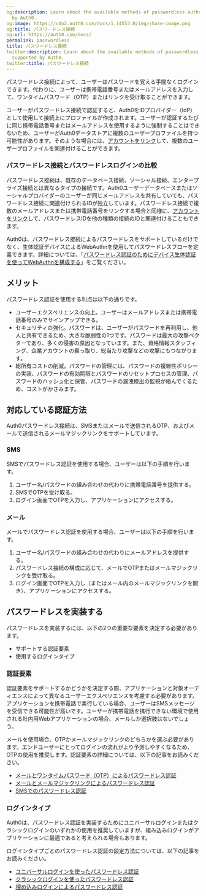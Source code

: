 ```yaml
---
og:description: Learn about the available methods of passwordless authentication supported
  by Auth0.
og:image: https://cdn2.auth0.com/docs/1.14553.0/img/share-image.png
og:title: パスワードレス接続
og:url: https://auth0.com/docs/
permalink: passwordless
title: パスワードレス接続
twitter:description: Learn about the available methods of passwordless authentication
  supported by Auth0.
twitter:title: パスワードレス接続
---
```


パスワードレス接続によって、ユーザーはパスワードを覚える手間なくログインできます。代わりに、ユーザーは携帯電話番号またはメールアドレスを入力して、ワンタイムパスワード（OTP）またはリンクを受け取ることができます。

ユーザーがパスワードレス接続で認証すると、Auth0をIDプロバイダー（IdP）として使用して接続上にプロファイルが作成されます。ユーザーが認証するたびに同じ携帯電話番号またはメールアドレスを使用するように強制することはできないため、ユーザーがAuth0データストアに複数のユーザープロファイルを持つ可能性があります。そのような場合には、[アカウントをリンク](/users/user-account-linking)して、複数のユーザープロファイルを関連付けることができます。

### パスワードレス接続とパスワードレスログインの比較

パスワードレス接続は、既存のデータベース接続、ソーシャル接続、エンタープライズ接続とは異なるタイプの接続です。Auth0ユーザーデータベースまたはソーシャルプロバイダーのユーザーが同じメールアドレスを共有していても、パスワードレス接続に関連付けられるIDが独立しています。パスワードレス接続で複数のメールアドレスまたは携帯電話番号をリンクする場合と同様に、[アカウントをリンク](/users/user-account-linking)して、パスワードレスIDを他の種類の接続のIDと関連付けることもできます。



Auth0は、パスワードレス接続によるパスワードレスをサポートしているだけでなく、生体認証デバイスによるWebAuthnを使用してパスワードレスフローを定義できます。詳細については、「[パスワードレス認証のためにデバイス生体認証を使ってWebAuthnを構成する](/login/universal-login/configure-universal-login-with-passwordless/webauthn-device-biometrics)」をご覧ください。

## メリット

パスワードレス認証を使用する利点は以下の通りです。

* ユーザーエクスペリエンスの向上。ユーザーはメールアドレスまたは携帯電話番号のみでサインアップできる。
* セキュリティの強化。パスワードは、ユーザーがパスワードを再利用し、他人と共有できるため、大きな脆弱性の1つです。パスワードは最大の攻撃ベクターであり、多くの侵害の原因となっています。また、資格情報スタッフィング、企業アカウントの乗っ取り、総当たり攻撃などの攻撃にもつながります。
* 総所有コストの削減。パスワードの管理には、パスワードの複雑性ポリシーの実装、パスワードの有効期限とパスワードのリセットプロセスの管理、パスワードのハッシュ化と保管、パスワードの漏洩検出の監視が絡んでくるため、コストがかさみます。

## 対応している認証方法

Auth0パスワードレス接続は、SMSまたはメールで送信されるOTP、およびメールで送信されるメールマジックリンクをサポートしています。

### SMS

SMSでパスワードレス認証を使用する場合、ユーザーは以下の手順を行います。

1. ユーザー名/パスワードの組み合わせの代わりに携帯電話番号を提供する。
2. SMSでOTPを受け取る。
3. ログイン画面でOTPを入力し、アプリケーションにアクセスする。

### メール

メールでパスワードレス認証を使用する場合、ユーザーは以下の手順を行います。

1. ユーザー名/パスワードの組み合わせの代わりにメールアドレスを提供する。
2. パスワードレス接続の構成に応じて、メールでOTPまたはメールマジックリンクを受け取る。
3. ログイン画面でOTPを入力し（またはメール内のメールマジックリンクを開き）、アプリケーションにアクセスする。

## パスワードレスを実装する

パスワードレスを実装するには、以下の2つの重要な要素を決定する必要があります。

* サポートする認証要素
* 使用するログインタイプ

### 認証要素

認証要素をサポートするかどうかを決定する際、アプリケーションと対象オーディエンスによって異なるユーザーエクスペリエンスを考慮する必要があります。アプリケーションを携帯電話で実行している場合、ユーザーはSMSメッセージを受信できる可能性が高いです。ユーザーが携帯電話を携行できない環境で使用される社内用Webアプリケーションの場合、メールしか選択肢はないでしょう。

メールを使用場合、OTPかメールマジックリンクのどちらかを選ぶ必要があります。エンドユーザーにとってログインの流れがより予測しやすくなるため、OTPの使用を推奨します。認証要素の詳細については、以下の記事をお読みください。

* [メールとワンタイムパスワード（OTP）によるパスワードレス認証](/email-otp)
* [メールとメールマジックリンクによるパスワードレス認証](/email-magic-link)
* [SMSでのパスワードレス認証](/use-sms-gateway-passwordless/sms-otp)

### ログインタイプ

Auth0は、パスワードレス認証を実装するためにユニバーサルログインまたはクラシックログインのいずれかの使用を推奨していますが、組み込みログインがアプリケーションに最適であると考えられる場合もあります。

ログインタイプごとのパスワードレス認証の設定方法については、以下の記事をお読みください。

* [ユニバーサルログインを使ったパスワードレス認証](/passwordless-with-universal-login)
* [クラシックログインを使ったパスワードレス認証](/universal-login)
* [埋め込みログインによるパスワードレス認証](/embedded-login)